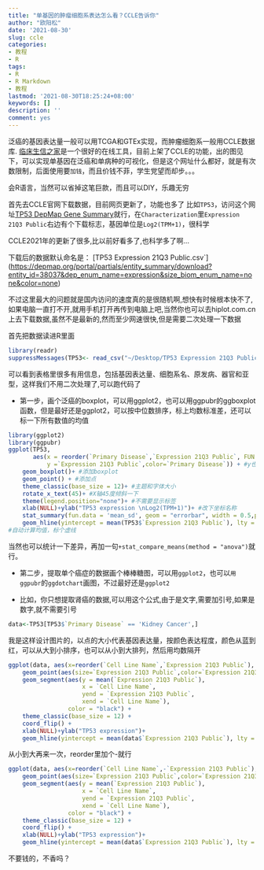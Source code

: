 ```yaml
---
title: "单基因的肿瘤细胞系表达怎么看？CCLE告诉你"
author: "欧阳松"
date: '2021-08-30'
slug: ccle
categories:
- 教程
- R
tags:
- R
- R Markdown
- 教程
lastmod: '2021-08-30T18:25:24+08:00'
keywords: []
description: ''
comment: yes
---
```


泛癌的基因表达量一般可以用TCGA和GTEx实现，而肿瘤细胞系一般用CCLE数据库. [临床生信之家](https://www.aclbi.com/static/index.html#/ccle)是一个很好的在线工具，目前上架了CCLE的功能，出的图见下，可以实现单基因在泛癌和单病种的可视化，但是这个网址什么都好，就是有次数限制，后面使用要`加钱`，而且价钱不菲，学生党望而却步。。。

会R语言，当然可以省掉这笔巨款，而且可以DIY，乐趣无穷

首先去CCLE官网下载数据，目前网页更新了，功能也多了 比如`TP53`，访问这个网址[TP53 DepMap Gene Summary](https://depmap.org/portal/gene/TP53?tab=overview&characterization=expressio#characterization)就行，在`Characterization`里`Expression 21Q3 Public`右边有个下载标志，基因单位是`Log2(TPM+1)`，很科学

CCLE2021年的更新了很多,比以前好看多了,也科学多了啊...

下载后的数据默认命名是： [TP53 Expression 21Q3 Public.csv\`] (<https://depmap.org/portal/partials/entity_summary/download?entity_id=38037&dep_enum_name=expression&size_biom_enum_name=none&color=none>)

不过这里最大的问题就是国内访问的速度真的是很随机啊,想快有时候根本快不了,如果电脑一直打不开,就用手机打开再传到电脑上吧,当然你也可以去hiplot.com.cn上去下载数据,虽然不是最新的,然而至少网速很快,但是需要二次处理一下数据

首先把数据读进R里面

```r
library(readr)
suppressMessages(TP53<- read_csv("~/Desktop/TP53 Expression 21Q3 Public.csv"))
```

可以看到表格里很多有用信息，包括基因表达量、细胞系名、原发病、器官和亚型，这样我们不用二次处理了,可以跑代码了

-   第一步，画个泛癌的boxplot，可以用ggplot2，也可以用ggpubr的ggboxplot函数，但是最好还是ggplot2，可以按中位数排序，标上均数标准差，还可以标一下所有数值的均值

```r
library(ggplot2)
library(ggpubr)
ggplot(TP53, 
       aes(x = reorder(`Primary Disease`,`Expression 21Q3 Public`, FUN = median),  #按中位数自动排序
           y =`Expression 21Q3 Public`,color=`Primary Disease`)) + #y也可以是Lineage
    geom_boxplot()+ #添加boxplot
    geom_point() + #添加点
    theme_classic(base_size = 12)+ #主题和字体大小
    rotate_x_text(45)+ #X轴45度倾斜一下
    theme(legend.position="none")+ #不需要显示标签
    xlab(NULL)+ylab("TP53 expression \nLog2(TPM+1)")+ #改下坐标名称
    stat_summary(fun.data = 'mean_sd', geom = "errorbar", width = 0.5,position = position_dodge(0.9))+ #自动计算均数标准差，加个误差棒
    geom_hline(yintercept = mean(TP53$`Expression 21Q3 Public`), lty = 2)
#自动计算均值，标个虚线
```

当然也可以统计一下差异，再加一句`+stat_compare_means(method = "anova")`就行。

-   第二步，提取单个癌症的数据画个棒棒糖图，可以用`ggplot2`，也可以`用ggpubr`的`ggdotchart`画图，不过最好还是`ggplot2`

-   比如，你只想提取肾癌的数据,可以用这个公式,由于是文字,需要加引号,如果是数字,就不需要引号

```r
data<-TP53[TP53$`Primary Disease` == 'Kidney Cancer',]
```

我是这样设计图片的，以点的大小代表基因表达量，按颜色表达程度，颜色从蓝到红，可以从大到小排序，也可以从小到大排列，然后用均数隔开

```r
ggplot(data, aes(x=reorder(`Cell Line Name`,`Expression 21Q3 Public`), y=`Expression 21Q3 Public`)) + 
    geom_point(aes(size=`Expression 21Q3 Public`,color=`Expression 21Q3 Public`),stat='identity') +scale_color_continuous(low='blue' ,high='red') +
    geom_segment(aes(y = mean(`Expression 21Q3 Public`), 
                     x = `Cell Line Name`, 
                     yend = `Expression 21Q3 Public`, 
                     xend = `Cell Line Name`), 
                 color = "black") +
    theme_classic(base_size = 12) + 
    coord_flip() + 
    xlab(NULL)+ylab("TP53 expression")+
    geom_hline(yintercept = mean(data$`Expression 21Q3 Public`), lty = 2)
```

从小到大再来一次，reorder里加个-就行

```r
ggplot(data, aes(x=reorder(`Cell Line Name`,-`Expression 21Q3 Public`), y=`Expression 21Q3 Public`)) + 
    geom_point(aes(size=`Expression 21Q3 Public`,color=`Expression 21Q3 Public`),stat='identity') +scale_color_continuous(low='blue' ,high='red') +
    geom_segment(aes(y = mean(`Expression 21Q3 Public`), 
                     x = `Cell Line Name`, 
                     yend = `Expression 21Q3 Public`, 
                     xend = `Cell Line Name`), 
                 color = "black") +
    theme_classic(base_size = 12) + 
    coord_flip() + 
    xlab(NULL)+ylab("TP53 expression")+
    geom_hline(yintercept = mean(data$`Expression 21Q3 Public`), lty = 2)
```

不要钱的，不香吗？
